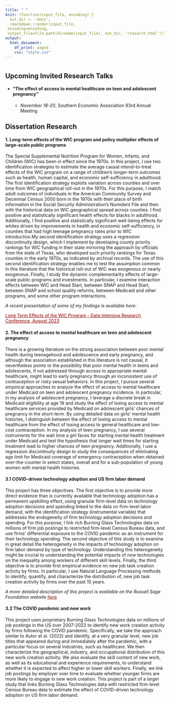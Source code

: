 ```yaml
---
title: " "
knit: (function(input_file, encoding) {
  out_dir <- 'docs';
  rmarkdown::render(input_file,
 encoding=encoding,
 output_file=file.path(dirname(input_file), out_dir, 'research.html'))})
output:
  html_document:
    df_print: paged
    css: "style.css"
---
```


<center> <h1></h1> </center>

<div>
<div style="margin-bottom:20px;">
</div>


## Upcoming Invited Research Talks ##
  
- #### "The effect of access to mental healthcare on teen and adolescent pregnancy" ####
  
  - _November 18-20_, Southern Economic Association 93rd Annual Meeting 

## Dissertation Research ##

#### 1. Long-term effects of the WIC program and policy multiplier effects of large-scale public programs ####

The Special Supplemental Nutrition Program for Women, Infants, and Children (WIC) has been in effect since the 1970s. In this project, I use two identification strategies to estimate the average causal intend-to-treat effects of the WIC program on a range of children’s longer-term outcomes such as health, human capital, and economic self-sufficiency in adulthood. The first identification strategy exploits variation across counties and over time from WIC geographical roll-out in the 1970s. For this purpose, I match adult outcomes of individuals in the American Community Survey and Decennial Census 2000 born in the 1970s with their place of birth information in the Social Security Administration's Numident File and then with the historical data on WIC geographical spread across counties. I find positive and statistically significant health effects for blacks in adulthood. Additionally, I find positive and statistically significant well-being effects for whites driven by improvements in health and economic self-sufficiency, in counties that had high teenage pregnancy rates prior to WIC introduction.My second identification strategy uses a regression discontinuity design, which I implement by developing county priority rankings for WIC funding in their state mirroring the approach by officials from the state of Texas, who developed such priority rankings for Texas counties in the early 1970s, as indicated by archival records. The use of this second identification strategy enables me to test the assumption common in this literature that the historical roll-out of WIC was exogenous or nearly exogenous. Finally, I study the dynamic complementarity effects of large-scale public programs and investments. In particular, I examine interaction effects between WIC and Head Start, between SNAP and Head Start, between SNAP and school quality reforms, between Medicaid and other programs, and some other program interactions. 

_A recent presentation of some of my findings is available here:_

<p style="text-align: left;">
<span class="my-text"><a href="https://github.com/annamalinovskaya/annamalinovskaya/blob/main/DIRC_Malinovskaya_slides_final.pdf?raw=true" style="color: #8B0000; text-decoration: underline;">Long Term Effects of the WIC Program - Data Intensive Research Conference, August 2023</a></span>
</p>

#### 2. The effect of access to mental healthcare on teen and adolescent pregnancy ####

There is a growing literature on the strong association between poor mental health during teenagehood and adolescence and early pregnancy, and although the association established in this literature is not causal, it nevertheless points to the possibility that poor mental health in teens and adolescents, if not addressed through access to appropriate mental healthcare, might lead to early pregnancy through an inconsistent use of contraception or risky sexual behaviors. In this project, I pursue several empirical approaches to analyze the effect of access to mental healthcare under Medicaid on teen and adolescent pregnancy incidence. In particular, in my analysis of adolescent pregnancy, I leverage a discrete break in Medicaid eligibility at age 19 and study the effect of losing access to mental healthcare services provided by Medicaid on adolescent girls’ chances of pregnancy in the short-term. By using detailed data on girls' mental health histories, I distinguish between the effect of losing access to mental healthcare from the effect of losing access to general healthcare and low-cost contraception. In my analysis of teen pregnancy, I use several instruments for the wait time a girl faces for starting mental health treatment under Medicaid and test the hypothesis that longer wait times for starting treatment lead to higher chances of teen pregnancy. Additionally, I use a regression discontinuity design to study the consequences of eliminating age limit for Medicaid coverage of emergency contraception when obtained over-the-counter in select states, overall and for a sub-population of young women with mental health histories. 

#### 3.1 COVID-driven technology adoption and US firm labor demand ####

This project has three objectives. The first objective is to provide more direct evidence than is currently available that technology adoption has a permanent upskilling effect, using granular firm-level data on technology adoption decisions and spending linked to the data on firm-level labor demand, with the identification strategy (instrumental variable) that addresses the endogeneity of firm technology adoption decisions and spending. For this purpose, I link rich Burning Glass Technologies data on millions of firm job postings to restricted firm-level Census Bureau data, and use firms' differential exposure to the COVID pandemic as an instrument for their technology spending. The second objective of this study is to examine in great detail the heterogeneity in the impacts of technology adoption on firm labor demand by type of technology. Understanding this heterogeneity might be crucial to understanding the potential impacts of _new_ technologies on the inequality among workers of different skill levels. Finally, the third objective is to provide first empirical evidence on new job task creation activity by firms. In particular, I use Natural Language Processing methods to identify, quantify, and characterize the distribution of, new job task creation activity by firms over the past 15 years. 

_A more detailed description of this project is available on the Russell Sage Foundation website <a href="https://www.russellsage.org/sites/default/files/sample_drg_proposals.pdf" style="color: #8B0000; text-decoration: underline;">here</a>._ 

#### 3.2 The COVID pandemic and new work ####

This project uses proprietary Burning Glass Technologies data on millions of job postings in the US over 2007-2022 to identify new work creation activity by firms following the COVID pandemic. Specifically, we take the approach similar to Autor et al. (2022) and identify, at a very granular level, new job titles that appeared during and immediately after the pandemic, with a particular focus on several industries, such as healthcare. We then characterize the geographical, industry, and occupational distribution of this new work creation activity. We also evaluate the skill content of new work, as well as its educational and experience requirements, to understand whether it is expected to affect higher or lower skill workers. Finally, we link job postings by employer over time to evaluate whether younger firms are more likely to engage in new work creation. This project is part of a larger study that links Burning Glass Technologies data with restricted firm-level Census Bureau data to estimate the effect of COVID-driven technology adoption on US firm labor demand.


</div>
<div style="margin-bottom:20px;">
</div>

<!-- Matomo -->
<script>
  var _paq = window._paq = window._paq || [];
  /* tracker methods like "setCustomDimension" should be called before "trackPageView" */
  _paq.push(['trackPageView']);
  _paq.push(['enableLinkTracking']);
  (function() {
    var u="https://amgithub.matomo.cloud/";
    _paq.push(['setTrackerUrl', u+'matomo.php']);
    _paq.push(['setSiteId', '1']);
    var d=document, g=d.createElement('script'), s=d.getElementsByTagName('script')[0];
    g.async=true; g.src='//cdn.matomo.cloud/amgithub.matomo.cloud/matomo.js'; s.parentNode.insertBefore(g,s);
  })();
</script>
<!-- End Matomo Code -->


